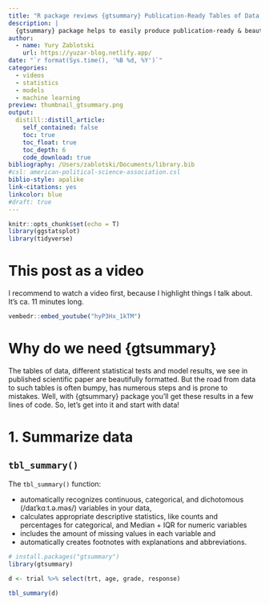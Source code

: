 ```yaml
---
title: "R package reviews {gtsummary} Publication-Ready Tables of Data, Stat-Tests and Models!"
description: |
  {gtsummary} package helps to easily produce publication-ready & beautifully formatted summary tables of Data, Statistical Tests and Models! It calculates tons of statistics and has a beautiful design by default, but you can customize every aspect of your table and export it as a picture or MS Word format.
author:
  - name: Yury Zablotski
    url: https://yuzar-blog.netlify.app/
date: "`r format(Sys.time(), '%B %d, %Y')`"
categories:
  - videos
  - statistics
  - models
  - machine learning
preview: thumbnail_gtsummary.png
output:
  distill::distill_article:
    self_contained: false
    toc: true
    toc_float: true
    toc_depth: 6
    code_download: true
bibliography: /Users/zablotski/Documents/library.bib
#csl: american-political-science-association.csl
biblio-style: apalike
link-citations: yes
linkcolor: blue
#draft: true
---
```



```r
knitr::opts_chunk$set(echo = T)
library(ggstatsplot)
library(tidyverse)
```

# This post as a video

I recommend to watch a video first, because I highlight things I talk about. It's ca. 11 minutes long.

```r
vembedr::embed_youtube("hyP3Hx_1kTM") 
```

# Why do we need {gtsummary}

The tables of data, different statistical tests and model results, we see in published scientific paper are beautifully formatted. But the road from data to such tables is often bumpy, has numerous steps and is prone to mistakes. Well, with {gtsummary} package you'll get these results in a few lines of code. So, let's get into it and start with data!

# 1. Summarize data

## `tbl_summary()`

The `tbl_summary()` function: 

- automatically recognizes continuous, categorical, and dichotomous (/daɪˈkɑːt.ə.məs/) variables in your data, 
- calculates appropriate descriptive statistics, like counts and percentages for categorical, and Median + IQR for numeric variables
- includes the amount of missing values in each variable and
- automatically creates footnotes with explanations and abbreviations.


```r
# install.packages("gtsummary")
library(gtsummary)

d <- trial %>% select(trt, age, grade, response)

tbl_summary(d)
```



<!-- ## "by" argument -->

<!-- However, most of the time we need to get descriptive stats for some groups, for example for *Drug A* and *Drug B* from the *Treatment* variable, which can be easily done by using "by" argument. -->

<!-- ```{r} -->
<!-- tbl_summary(d, by = trt) -->
<!-- ``` -->

<!-- ## Stratified {gtsummary} tables with *tbl_strata()* -->

<!-- And if we need to go even further and calculate descriptive stats for Different Drugs inside of different Grade Levels, we can create a stratified table by using `tbl_summary()` function inside of `tbl_strata()` function, where we also specify "strata" argument. -->

<!-- ```{r} -->
<!-- # minimalist example -->
<!-- d %>% -->
<!--   tbl_strata( -->
<!--     strata = grade,  -->
<!--     ~.x %>%  -->
<!--       tbl_summary(by = trt)) -->
<!-- ``` -->


<!-- ```{r} -->
<!-- # advanced example -->
<!-- fancy_data_table <- trial %>% -->
<!--   select(trt, grade, age, stage) %>% -->
<!--   mutate(grade = paste("Grade", grade)) %>% -->
<!--   tbl_strata( -->
<!--     strata = grade,  -->
<!--     ~.x %>% -->
<!--       tbl_summary(by = trt, missing = "no") %>% -->
<!--       modify_header(all_stat_cols() ~ "**{level}**") -->
<!--   ) -->

<!-- library(flextable) -->
<!-- fancy_data_table %>% -->
<!--   as_flex_table() %>%  -->
<!--   save_as_image(path = "fancy_data_table.png") -->
<!-- ``` -->



<!-- # 2. Summarize Statistical tests with p-values -->

<!-- ## 1) pimp your table with add_*() functions -->

<!-- But while descriptive stats is fine, we often would rather compare some groups and see whether they significantly differ. And here is where the real magic of {gtsummary} starts. Namely, the `add_p()` function:  -->

<!-- - automatically detects a variable type,  -->
<!-- - applies correct statistical tests to check the difference between Treatment Drugs  -->
<!-- - and displays p-values and names of Statistical Tests in the table -->

<!-- ```{r} -->
<!-- d %>%  -->
<!--   tbl_summary(by = trt) %>%  -->
<!--   add_p() -->
<!-- ``` -->

<!-- Nice, right? But wait, there is more! There is a whole family of `add_*` functions which enable you to pimp your table with more useful information, namely: -->

<!-- - `add_q()` - add a column of p-values corrected for multiple testing in order to reduce False Discovery Rate -->
<!-- - `add_overall()` - add overall summary statistics -->
<!-- - `add_n()` - add number of observations -->
<!-- - `add_ci()` - add confidence intervals for medians proportions, etc., and even -->
<!-- - `add_stat_label()` - add labels of descriptive statistics to each variable. -->


<!-- ```{r} -->
<!-- tbl_summary(d, by = trt) %>%  -->
<!--   add_p() %>%  -->
<!--   add_q() %>%  -->
<!--   add_overall() %>%  -->
<!--   add_n() %>%  -->
<!--   add_ci() %>%  -->
<!--   add_stat_label() -->
<!-- ``` -->

<!-- The `add_*` helpers are actually just one of the four ways to improve your table and I'll show you the next three very soon, but for now, have a look at the last function from `add_*` family, namely:  -->

<!-- - `add_difference()` which can be used instead of `add_p()`. It is useful, because "a difference" between groups is actually what we want most of the time. Here, you'll get different statistical tests by default, namely *Welch t-test for the difference in means*, and *Two sample test for equality in proportions*. How amazing is that? -->


<!-- ```{r} -->
<!-- tbl_summary(d, by = trt) %>%  -->
<!--   add_difference() %>%  -->
<!--   add_q() %>%  -->
<!--   add_overall() %>%  -->
<!--   add_n() %>%  -->
<!--   add_ci() %>%  -->
<!--   add_stat_label()  -->
<!-- ``` -->




<!-- ## Several different tests in one table -->

<!-- But while default statistical tests save you tons of time and nerves, what if we want to apply specific tests to specific variables? Well, you can of coarse easily do that and here is how! -->

<!-- ### Change all tests -->

<!-- First of all, you can change all tests at once. For example, if all of our your data is normally distributed, ... which would probably never happen ... by anyway, if all of our your data is normally distributed, we can apply "t.tests" to `all_continuous()` variables via "test" argument inside of `add_p()` function. And since it makes sense to use "Mean & SD" for "t.tests" instead of the default "Median & IQR", we can specify the descriptive statistics of our choice by using "statistic" argument inside of `tbl_summary()` function. Similarly, we can force `add_p()` to apply "fisher.tests" to `all_categorical()` variables. -->

<!-- ```{r} -->
<!-- trial %>% -->
<!--   tbl_summary( -->
<!--     by        = trt, -->
<!--     statistic = gtsummary::all_continuous()  ~ "{mean} ({sd})") %>% -->
<!--   add_p(test  = list( -->
<!--       gtsummary::all_continuous()  ~ "t.test",  -->
<!--       gtsummary::all_categorical() ~ "fisher.test")) -->
<!-- ``` -->


<!-- ### Specify Independent Tests -->

<!-- Moreover, we can specify ANY descriptive statistics and ANY test we wish for ANY particular variable. The variables which were not explicitly specified, for example "Grade", will be analysed with default tests, and the *footnote* will be automatically extended in order to include all the necessary information, so that you have less things to worry about. -->

<!-- ```{r} -->
<!-- trial %>%  -->
<!--   tbl_summary( -->
<!--     by = trt, -->
<!--     statistic = list( -->
<!--       age    ~ "{mean} ({sd})", -->
<!--       marker ~ "{mean} ({min}, {p25}, {p75}, {max})", -->
<!--       stage  ~ "{n} / {N} ({p}%)")) %>%  -->
<!--   add_p(test = list( -->
<!--       age    ~ "t.test", -->
<!--       marker ~ "wilcox.test", -->
<!--       stage  ~ "fisher.test")) %>%  -->
<!--   separate_p_footnotes() -->
<!-- ``` -->


<!-- ### Specify Dependent Tests -->

<!-- You can conduct almost any statistical test you can imagine. Here is a quick example of "paired.t.test" for continuous and paired "mcnemar.test" for categorical variables. You just need to make sure, you have an "id" column and have complete pairs in the data:  -->

<!-- ```{r} -->
<!-- trial_paired <- -->
<!--   trial %>% -->
<!--   select(trt, marker, response) %>% -->
<!--   group_by(trt) %>% -->
<!--   mutate(id = row_number()) %>% -->
<!--   ungroup() -->

<!-- trial_paired %>% -->
<!--   filter(complete.cases(.)) %>% -->
<!--   group_by(id) %>% -->
<!--   filter(n() == 2) %>% -->
<!--   ungroup() %>% -->
<!--   tbl_summary(by = trt, include = -id) %>% -->
<!--   add_p(test = list( -->
<!--     marker   ~ "paired.t.test", -->
<!--     response ~ "mcnemar.test"),  -->
<!--     group    = id) -->
<!-- ``` -->


<!-- ## 2) pimp your table by `tbl_summary()` arguments -->

<!-- Tests are amazing, but the real power of {gtsummary} is that it can easily summarize regression results. But before we summarize regressions, I have to give you the second useful kind of pimping your table, namely by using `tbl_summary()` arguments. -->

<!-- ![](customize2.png) -->

<!-- Since you are already familiar with "by" and "statistic" arguments, you can imagine that there are more, right? Here are some of the most useful ones: -->

<!-- - label - changes variable names -->
<!-- - digits - changes the number of rounded decimal places -->
<!-- - missing - determines whether missing observations are reported -->
<!-- - missing_text - changes the name of the missing data -->
<!-- - type - changes variable type for specified variables, affecting which summary statistics are displayed -->
<!-- - sort - changes the type of sorting for categorical variables, where “alphanumeric” is a default, but when we change it to "frequency", "Tumor response" and "Patient Died" variables will be sorted differently -->
<!-- - percent - determines how percentage statistics are calculated and displayed. While the default is "column", you can choose "row", or "cell" -->
<!-- - include	- allows to either choose or remove particular predictors. For example, let's remove "Month to Death" for now, but make a separate survival study on that in a moment -->

<!-- And of coarse, every function we use has it's own arguments. For instance, if you want to determine the number of decimal places in only p-values, not in the rest of the table, use `pvalue_fun` argument inside of `add_p()` function -->

<!-- ```{r} -->
<!-- trial %>% -->
<!--   tbl_summary( -->
<!--     by           = trt, -->
<!--     statistic    = age   ~ "{mean} ({sd})",  -->
<!--     label        = grade ~ "New Name - Tumor Grade", -->
<!--     digits       = all_continuous() ~ 1, -->
<!--     # missing    = "no",  -->
<!--     missing_text = "Missing values", -->
<!--     type         = list(response ~ "categorical", -->
<!--                         death    ~ "categorical"), -->
<!--     sort         = everything()  ~ "frequency",  -->
<!--     percent      = "cell",  -->
<!--     include      = - ttdeath -->
<!--     ) %>% -->
<!--   add_p(pvalue_fun = ~style_pvalue(.x, digits = 3)) -->
<!-- ``` -->


<!-- # 3. Summarize regression models -->

<!-- Now, we finally arrived at the best part of {gtsummary}, namely summarizing regression models. ... Hallelujah... {gtsummary} supports most of the classic models (status 14.11.2022), like generalized linear, survival or mixed effects models and many more and this support is steadily growing: -->

<!-- ![](gtsummary_model_support.png) -->

<!-- ## Ready regression results with `tbl_regression()` -->

<!-- For example the `tbl_regression()` function takes a multiple Bayesian logistic regression and returns a publication-ready and beautifully formatted table of model results. Here the "exponentiate = TRUE" argument displays *Odds Ratios* instead of default but less intuitive *Log-Odds Ratios*. -->


<!-- ```{r} -->
<!-- bm <- arm::bayesglm(response ~ trt + age + grade, trial, family = binomial) -->

<!-- bm_table <- tbl_regression(bm, exponentiate = TRUE)  -->

<!-- bm_table -->
<!-- ``` -->

<!-- Now, remember we removed "time to death" predictor from the table for a separate analysis? Well, let's use "time to death" in a Cox Proportional Hazard regression and see a beautiful output `tbl_regression()` function produces: -->

<!-- ```{r} -->
<!-- library(survival) -->
<!-- cm <- coxph(Surv(ttdeath, death) ~ trt + age + grade, data = trial) -->

<!-- cm_table <- tbl_regression(cm, exponentiate = TRUE)  -->

<!-- cm_table -->
<!-- ``` -->




<!-- ## Several univariate regression at once with `tbl_uvregression()` -->

<!-- But `tbl_regression()` function is just a beginning. `tbl_uvregression()` conducts univariate model with every variable in our data set. We only need to  -->

<!-- - define the method we want to use for modelling, -->
<!-- - determine the "response" variable, which in our case is called ... response :)  -->
<!-- - and specify modelling family in the "method arguments" ... argument :) -->

<!-- ... and viola, we have three separate logistic regression beautifully combined into one table.  -->


<!-- ```{r} -->
<!-- uvlm_table <- trial %>% -->
<!--   select(response, trt, age, grade) %>% -->
<!--   tbl_uvregression( -->
<!--     method       = glm, -->
<!--     y            = response, -->
<!--     method.args  = list(family = binomial), -->
<!--     exponentiate = TRUE -->
<!--   )  -->

<!-- uvlm_table -->
<!-- ``` -->
<!-- Conducting several univariate Cox regressions is even more simple. I quickly learned to love `tbl_uvregression()`, because the same few lines of code would easily conduct 30 or 300 univariate models if my data set if huge. So, it saves time! But what saves time even more is **combining different tables with each other**. Have a look at it! -->

<!-- ```{r} -->
<!-- uvcm_table <- tbl_uvregression( -->
<!--   trial %>%  -->
<!--     select(ttdeath, death, trt, age, grade), # 300 predictors -->
<!--   method       = coxph, -->
<!--   y            = Surv(ttdeath, death), -->
<!--   exponentiate = TRUE -->
<!--   )  -->

<!-- uvcm_table -->
<!-- ``` -->
<!-- ## Regression model where the predictor remains the same, and the outcome changes -->

<!-- ```{r} -->
<!-- trial %>% -->
<!--   select(age, marker, ttdeath, trt) %>% -->
<!--   tbl_uvregression( -->
<!--     method = lm, -->
<!--     x = trt, -->
<!--     show_single_row = "trt", -->
<!--     hide_n = TRUE -->
<!--   ) %>% -->
<!--   modify_header(list( -->
<!--     label ~"**Model Outcome**", -->
<!--     estimate ~ "**Treatment Coef.**" -->
<!--   )) %>% -->
<!--   modify_footnote(estimate ~ "Values larger than 0 indicate larger values in the Drug B group.") -->
<!-- ``` -->



<!-- ## Side-by-side Regression Models with `tbl_merge()` -->

<!-- Using only one function `tbl_merge()` we can put two tables we just created side-by-side and see the influence of the same predictors on two completely different response variables. We can even name those tables, for example "Tumor Response" for univariate logistic regressions and "Time to Death" for univariate Cox regressions we just conducted. The footnote is again, automatically displaying appropriate units for each model type.  -->

<!-- ### Different models with same predictors -->

<!-- ```{r} -->
<!-- fancy_table <- -->
<!--   tbl_merge( -->
<!--     tbls        = list(bm_table, cm_table), -->
<!--     tab_spanner = c("Tumor Response", "Time to Death") -->
<!--   ) -->

<!-- fancy_table -->
<!-- ``` -->


<!-- ### Uni- Multi-variate models with same predictors + Descpriptive stats -->

<!-- But even more useful is a meta-table where descriptive statistics is combined with the results ob both univariate and multivariate models.  -->

<!-- ```{r} -->
<!-- uni_multi <- tbl_merge( -->
<!--     tbls        = list(tbl_summary(d), uvlm_table, bm_table), -->
<!--     tab_spanner = c("**Describe**", "**Univariate Models**", "**Multivariate Model**") -->
<!--   ) -->

<!-- uni_multi -->
<!-- ``` -->





<!-- ## tbl_stack() -->

<!-- ```{r} -->
<!-- # stacking two tbl_regression objects -->
<!-- t1 <- -->
<!--     glm(response ~ trt, trial, family = binomial) %>% -->
<!--     tbl_regression( -->
<!--         exponentiate = TRUE, -->
<!--         label = list(trt ~ "Treatment (unadjusted)") -->
<!--     ) -->

<!-- t2 <- -->
<!--     glm(response ~ trt + grade + stage + marker, trial, family = binomial) %>% -->
<!--     tbl_regression( -->
<!--         include = "trt", -->
<!--         exponentiate = TRUE, -->
<!--         label = list(trt ~ "Treatment (adjusted)") -->
<!--     ) -->

<!-- tbl_stack_ex1 <- tbl_stack(list(t1, t2)) -->

<!-- # Example 2 ---------------------------------- -->
<!-- # stacking two tbl_merge objects -->
<!-- library(survival) -->
<!-- t3 <- -->
<!--     coxph(Surv(ttdeath, death) ~ trt, trial) %>% -->
<!--     tbl_regression( -->
<!--         exponentiate = TRUE, -->
<!--         label = list(trt ~ "Treatment (unadjusted)") -->
<!--     ) -->

<!-- t4 <- -->
<!--     coxph(Surv(ttdeath, death) ~ trt + grade + stage + marker, trial) %>% -->
<!--     tbl_regression( -->
<!--         include = "trt", -->
<!--         exponentiate = TRUE, -->
<!--         label = list(trt ~ "Treatment (adjusted)") -->
<!--     ) -->


<!-- # first merging, then stacking -->
<!-- row1 <- tbl_merge(list(t1, t3), tab_spanner = c("Tumor Response", "Death")) -->
<!-- row2 <- tbl_merge(list(t2, t4)) -->
<!-- tbl_stack_ex2 <- -->
<!--     tbl_stack(list(row1, row2), group_header = c("Unadjusted Analysis", "Adjusted Analysis")) -->

<!-- tbl_stack_ex2 -->
<!-- ``` -->



<!-- ## 3) Pimp your regression tables with helper functions modify_* (),  bold_* () / italicize_* () -->

<!-- And similarly to summary tables of statistical tests, we can easily customize our regression tables in 3 different ways. -->

<!-- First, we can **add** more useful information to our regression table. For instance: -->

<!-- - add_n(location = "level") - adds a N° of observations in each level of categorical variables -->
<!-- - add_nevent(location = "level") - adds a N° of positive events of the outcome -->
<!-- - add_global_p() - adds a global p-value for every variable, which is useful if we want to preselect potentially most influential variables for the further multivariate analysis with, let's say, p-value of under 0.2  -->
<!-- - add_q() - adjusts p-values with False Discovery Rate correction for multiple testing as a default method, which can easily be changed to Bonferroni or any other correction method -->
<!-- - add_significance_stars() - ... adds significant stars and by default removes p-values and confidence intervals, but we can choose to keep them -->
<!-- - add_vif() - adds the variance inflation factor (VIF) or generalized VIF (GVIF) to the regression table. Function uses car::vif() to calculate the VIF. -->

<!-- Secondly, we can modify the appearance of our table by modifying headers, captions or footnotes or by sorting variables by significance -->

<!-- - modify_header() -->
<!-- - modify_caption() -->
<!-- - modify_footnote -->
<!-- - sort_p() -->

<!-- And finally, we have some aesthetics helpers, like `bold_ *` or `italic_ *` which helps to beautify our labels and levels even more. I personally found the `bold_p()` function to be the most interesting, because I can specify the threshold, under which the p-values will be displayed **bold** -->

<!-- - bold_p(t = 0.10, q = TRUE)  -->
<!-- - bold_labels() -->
<!-- - bold_levels() -->
<!-- - italicize_labels() -->
<!-- - italicize_levels() -->

<!-- ```{r} -->
<!-- glm(response ~ trt + age + ttdeath + grade, trial, family = binomial) %>%  -->
<!--   tbl_regression( -->
<!--     #pvalue_fun   = ~style_pvalue(.x, digits = 3), -->
<!--     exponentiate = TRUE -->
<!--   ) %>%  -->

<!--   # add_* helpers -->
<!--   add_n(location = "level") %>% -->
<!--   add_nevent(location = "level") %>%   -->
<!--   add_global_p() %>%    -->
<!--   add_q() %>%         -->
<!--   add_significance_stars(hide_p = F, hide_se = T, hide_ci = F) %>%  -->
<!--   add_vif() %>%  -->

<!--   # modify_* helpers -->
<!--   modify_header(label = "**Predictor**") %>%  -->
<!--   modify_caption("**Table 1. Really cool looking table!**") %>%  -->
<!--   modify_footnote( -->
<!--     ci = "CI = Credible Intervals are incredible ;)", abbreviation = TRUE) %>% -->
<!--   sort_p() %>%  -->

<!--   # aesthetics helpers -->
<!--   bold_p(t = 0.10, q = TRUE) %>%  -->
<!--   bold_labels() %>%  -->
<!--   #bold_levels() %>%  -->
<!--   #italicize_labels() %>%  -->
<!--   italicize_levels() -->
<!-- ``` -->

<!-- Well, {gtsummary} has many more useful features that I can't cover in this blog-post without completely overwhelming you. But some of the honorable mentions are:  -->

<!-- - cross tables,  -->
<!-- - possibility to handle survey data,  -->
<!-- - use predefined designs of tables with *themes*,  -->
<!-- - report statistical result inside of body of text with *inline_text()* function, and  -->
<!-- - customize the table even further using a massive functionality of {gt} package,  -->

<!-- ... so, feel free to explore it by yourself. But there is ONE THING left which you absolutely need to know how to do, namely ... -->

<!-- # 4. Saving these beautiful tables as a picture or as MS Word document -->

<!-- For that we'll use a {flextable} package and first convert our summary table into the flex-table-object, which we then save as an image, or as a publication ready "doc" file. Now, knowing how to visualize perfect tables, you absolutely need to learn how to perfectly visualize data and model results. Fortunately, you can also do it with only a few lines of code, which you can learn all about in less then 10 minutes from [this video](https://youtu.be/r3uKkmU4VQE). -->

<!-- ```{r} -->
<!-- # install.packages("flextable") -->
<!-- library(flextable) -->

<!-- fancy_table %>% -->
<!--   as_flex_table() %>%  -->
<!--   save_as_image(path = "fancy_table.png") -->

<!-- fancy_table %>% -->
<!--   as_flex_table() %>% -->
<!--   save_as_docx(path = "fancy_table.docx")  -->
<!-- ``` -->




<!-- ## 4) Pimp your tables withadd {gt} arguments -->

<!-- It does not matter what kind of appearence you wish to add to your table, using {gt} package - it's possible. By the way, that's where {gtsummary} got it's name ( ;) with sound ), where "gt" means "grammar of tables". -->

<!-- ```{r} -->
<!-- library(gt) -->
<!-- trial %>% -->
<!--   # create a gtsummary table -->
<!--   tbl_summary(by = trt) %>% -->
<!--   # convert from gtsummary object to gt object -->
<!--   as_gt() %>% -->
<!--   # modify with gt functions -->
<!--   tab_header("Table 1: Baseline Characteristics") %>%  -->
<!--   tab_spanner( -->
<!--     label = "Randomization Group",   -->
<!--     columns = starts_with("stat_") -->
<!--   ) %>%  -->
<!--   tab_options( -->
<!--     table.font.size = "small", -->
<!--     data_row.padding = px(1))  -->
<!-- ``` -->






<!-- # 5. Individual Statistical tests with p-values -->


<!-- ## Wilcoxon rank sum test for independent samples -->

<!-- ```{r} -->
<!-- trial %>%  -->
<!--   select(trt, age) %>%  -->
<!--   tbl_summary(by = trt) %>%  -->
<!--   add_p() -->
<!-- ``` -->

<!-- ## Student's Two Sample t-test for independent samples with equal variances -->

<!-- ```{r} -->
<!-- trial %>%  -->
<!--   select(trt, age) %>%  -->
<!--   tbl_summary( -->
<!--     by = trt,  -->
<!--     statistic = age ~ "{mean} ({sd})", -->
<!--     missing = "no") %>%  -->
<!--   add_n() %>%  -->
<!--   add_p(age ~ "t.test", test.args = age ~ list(var.equal = TRUE)) -->
<!-- ``` -->





<!-- ## Welch Two Sample t-test for independent samples with unequal variances -->

<!-- ```{r} -->
<!-- trial %>%  -->
<!--   select(trt, age) %>%  -->
<!--     tbl_summary( -->
<!--     by = trt,  -->
<!--     statistic = age ~ "{mean} ({sd})") %>% -->
<!--   add_p(age ~ "t.test") -->
<!-- ``` -->

<!-- ## Paired t-test -->

<!-- ```{r} -->
<!-- # install.packages("BSDA")       # for Fitness data -->
<!-- library(BSDA) -->

<!-- Fitness %>% -->
<!--   tbl_summary( -->
<!--     by = test,  -->
<!--     include = -subject, -->
<!--     statistic = number ~ "{mean} ({sd})") %>% -->
<!--   add_p(test = number ~ "paired.t.test", group = subject) -->

<!-- # prove -->
<!-- # make wide format -->
<!-- d <- Fitness %>%  -->
<!--   pivot_wider( -->
<!--     id_cols     = subject,  -->
<!--     names_from  = test,  -->
<!--     values_from = number) %>%  -->
<!--   mutate(difference =  After - Before) -->

<!-- t.test(d$Before, d$After, paired = T) -->

<!-- ggwithinstats( -->
<!--   data = Fitness, -->
<!--   x    = test,  -->
<!--   y    = number,  -->
<!--   type = "parametric" -->
<!-- ) -->
<!-- ``` -->


<!-- ## Paired Wilcoxon test -->

<!-- ```{r} -->
<!-- # install.packages("BSDA")       # for Fitness data -->
<!-- library(BSDA) -->

<!-- Fitness %>% -->
<!--   tbl_summary( -->
<!--     by = test,  -->
<!--     include = -subject) %>% -->
<!--     add_p(test = number ~ "paired.wilcox.test", group = subject, test.args = number ~ list(exact = F)) -->

<!-- # prove -->
<!-- wilcox.test(d$Before, d$After, paired = T, exact = F) -->

<!-- ggwithinstats( -->
<!--   data = Fitness, -->
<!--   x    = test,  -->
<!--   y    = number,  -->
<!--   type = "np" -->
<!-- ) -->
<!-- ``` -->



<!-- ## Kruskal-wallis test -->

<!-- ```{r} -->
<!-- trial %>%  -->
<!--   select(age, stage) %>%  -->
<!--   tbl_summary(by = stage) %>%  -->
<!--   add_p() -->

<!-- ggbetweenstats(trial, stage, age, type = "np") -->
<!-- ``` -->

<!-- ## Fisher's ANOVA -->

<!-- ```{r} -->
<!-- trial %>%  -->
<!--   select(age, stage) %>%  -->
<!--   tbl_summary( -->
<!--     by = stage,  -->
<!--     statistic = age ~ "mean ({sd})") %>%  -->
<!--   add_p( -->
<!--     age ~ "aov",  -->
<!--     pvalue_fun = ~ style_pvalue(.x, digits = 2), -->
<!--     test.args = age ~ list(var.equal = T)) -->

<!-- ggbetweenstats(trial, stage, age, var.equal = T) -->
<!-- ``` -->


<!-- ## Welsh's ANOVA (not implemented yet: Nov. 2022) -->

<!-- ```{r} -->
<!-- trial %>%  -->
<!--   select(age, stage) %>%  -->
<!--   tbl_summary( -->
<!--     by = stage,  -->
<!--     statistic = age ~ "mean ({sd})") %>%  -->
<!--   add_p( -->
<!--     age ~ "aov",  -->
<!--     pvalue_fun = ~ style_pvalue(.x, digits = 2), -->
<!--     test.args = age ~ list(var.equal = F)) -->

<!-- ggbetweenstats(trial, stage, age, var.equal = F) -->
<!-- ``` -->

<!-- ## Repeated Measures ANOVA (not implemented yet: Nov. 2022) -->


<!-- ## Friedman test (not implemented yet: Nov. 2022) -->


<!-- ## Pearson's Chi-squared test -->

<!-- ```{r} -->
<!-- trial %>%  -->
<!--   select(trt, stage) %>%  -->
<!--   tbl_summary(by = stage) %>%  -->
<!--   add_p(pvalue_fun = ~ style_pvalue(.x, digits = 3)) -->

<!-- ggbarstats(trial, trt, stage, label = "both") -->
<!-- ``` -->


<!-- ## Fisher's test -->

<!-- If number of observations in the categorical variable are <5, it takes Fisher's test automatically, which is kind of genius.  -->

<!-- ```{r} -->
<!-- mtcars %>%  -->
<!--   select(am, cyl) %>%  -->
<!--   tbl_summary(by = am) %>%  -->
<!--   add_p() -->
<!-- ``` -->


<!-- But we can force the function calculate Fisher's test with >5 numbers too. -->


<!-- ```{r} -->
<!-- trial %>%  -->
<!--   select(trt, stage) %>% -->
<!--   tbl_summary(by = trt) %>%  -->
<!--   add_p( -->
<!--     stage ~ "fisher.test",  -->
<!--     pvalue_fun = ~ style_pvalue(.x, digits = 2)) -->
<!-- ``` -->




<!-- ## McNemar's Chi-squared test with continuity correction -->

<!-- ### short table format -->

<!-- ```{r} -->
<!-- set.seed(9) # for reproducibility  -->

<!-- data2 <- data.frame( -->
<!--   id     = c(1:20), -->
<!--   before = sample(c("Yes", "No", "Yes", "Yes"), 20, replace = TRUE), -->
<!--   after  = sample(c("No", "Yes", "No", "No"), 20, replace = TRUE)) -->


<!-- data2 %>%  -->
<!--   select(-id) %>%  -->
<!--   tbl_cross(row = before, col = after) %>%  -->
<!--   add_p("mcnemar.test.wide") -->

<!-- mcnemar.test(x = data2$before, y = data2$after, correct = T) -->
<!-- ``` -->

<!-- ### long table format -->

<!-- ```{r} -->
<!-- data <- data2 %>%  -->
<!--   pivot_longer(cols = 2:3, names_to = "time", values_to = "result") -->

<!-- data %>% -->
<!--   tbl_summary( -->
<!--     by = time,  -->
<!--     include = result, -->
<!--     type = list(result ~ "categorical")) %>% -->
<!--   add_p( -->
<!--     everything() ~ "mcnemar.test",  -->
<!--     group = id, -->
<!--     pvalue_fun = ~style_pvalue(., digits = 3) -->
<!--   )  -->
<!-- ``` -->


<!-- ## McNemar's Chi-squared test without continuity correction -->

<!-- ```{r} -->
<!-- data2 %>%  -->
<!--   select(-id) %>%  -->
<!--   tbl_cross(row = before, col = after) %>%  -->
<!--   add_p("mcnemar.test.wide", test.args=list(correct = F)) -->

<!-- mcnemar.test(x = data2$before, y = data2$after, correct = F) -->

<!-- ggbarstats( -->
<!--   data = data2,  -->
<!--   x = before, -->
<!--   y = after,  -->
<!--   paired = T -->
<!-- ) -->
<!-- ``` -->




<!-- ## Proportion test: 2-sample test for equality of proportions with continuity correction -->

<!-- ```{r} -->
<!-- trial %>% -->
<!--   select(response, death, trt) %>% -->
<!--   tbl_summary(by = trt, missing = "no") %>% -->
<!--   add_p( -->
<!--     test = everything() ~ "prop.test",  -->
<!--     pvalue_fun = ~style_pvalue(.x, digits = 3)) %>% -->
<!--   add_n()  -->

<!-- stats::prop.test(table(trial$trt, trial$response)) -->
<!-- stats::prop.test(table(trial$trt, trial$death)) -->
<!-- ``` -->




<!-- # 6. Individual models -->

<!-- ## Linear regression -->

<!-- ```{r} -->
<!-- m <- glm(age ~ trt + grade, trial, family = gaussian) -->

<!-- t1 <- tbl_regression(m) %>% -->
<!--   add_glance_table() -->

<!-- t1 -->

<!-- ``` -->

<!-- ## Logistic regression -->

<!-- ```{r} -->
<!-- m <- arm::bayesglm(response ~ trt + age + grade, trial, family = binomial) -->

<!-- t2 <- tbl_regression(m, exponentiate = TRUE) %>%  -->
<!--   add_vif() -->

<!-- t2 -->
<!-- ``` -->






<!-- ## Cox Proportional Hazards Regression -->

<!-- ```{r} -->
<!-- library(survival) -->
<!-- cox_m <- coxph(Surv(ttdeath, death) ~ age + marker + grade, data = trial) -->
<!-- tbl_regression(cox_m, exponentiate = TRUE) -->
<!-- ``` -->

<!-- Note the sensible defaults with this basic usage (that can be customized later): -->

<!-- - The model was recognized as logistic regression with coefficients exponentiated, so the header displayed “OR” for odds ratio. -->

<!-- - Variable types are automatically detected and reference rows are added for categorical variables. -->

<!-- - Model estimates and confidence intervals are rounded and formatted. -->

<!-- - Because the variables in the data set were labelled, the labels were carried through into the {gtsummary} output table. Had the data not been labelled, the default is to display the variable name. -->

<!-- - Variable levels are indented and footnotes added. -->

<!-- ### Univariate Cox models -->

<!-- ```{r} -->
<!-- cox_uv_m <- trial %>% -->
<!--   select(ttdeath, death, age, marker, grade) %>% -->
<!--   tbl_uvregression( -->
<!--     method = coxph, -->
<!--     y = Surv(ttdeath, death),  -->
<!--     exponentiate = TRUE, -->
<!--     hide_n = TRUE -->
<!--   ) %>% -->
<!--   add_nevent(location = "level") -->

<!-- cox_uv_m -->
<!-- ``` -->

<!-- ```{r} -->
<!-- uni_multi <- tbl_merge( -->
<!--     tbls        = list( -->
<!--       tbl_summary( -->
<!--         trial %>% -->
<!--           select(age, marker, grade)),  -->
<!--       cox_uv_m,  -->
<!--       tbl_regression(cox_m, exponentiate = TRUE)), -->
<!--     tab_spanner = c("**Describe**", "**Univariate Models**", "**Multivariate Model**") -->
<!--   ) -->

<!-- uni_multi -->
<!-- ``` -->
<!-- ## Mixed effects models -->

<!-- ```{r} -->
<!-- lme4::lmer(age ~ marker + stage + (1|grade), trial) %>% -->
<!--   tbl_regression() -->
<!-- ``` -->

<!-- ## Multinomial models -->

<!-- ```{r} -->
<!-- library(nnet) -->
<!-- m <- multinom(grade ~ age, trial) -->

<!-- tbl_regression(m) -->
<!-- ``` -->


<!-- ## emmeans - or sort of - simply pairwise tests -->


<!-- ```{r} -->
<!-- # table summarizing data with no p-values -->
<!-- small_trial <- trial %>% select(grade, age, response) -->
<!-- t0 <- small_trial %>% -->
<!--   tbl_summary(by = grade, missing = "no") %>% -->
<!--   modify_header(all_stat_cols() ~ "**{level}**") -->

<!-- # table comparing grade I and II -->
<!-- t1 <- small_trial %>% -->
<!--   filter(grade %in% c("I", "II")) %>% -->
<!--   tbl_summary(by = grade, missing = "no") %>% -->
<!--   add_p() %>% -->
<!--   modify_header(p.value ~ md("**I vs. II**")) %>% -->
<!--   # hide summary stat columns -->
<!--   modify_column_hide(all_stat_cols()) -->

<!-- # table comparing grade I and III -->
<!-- t2 <- small_trial %>% -->
<!--   filter(grade %in% c("I", "III")) %>% -->
<!--   tbl_summary(by = grade, missing = "no") %>% -->
<!--   add_p()  %>% -->
<!--   modify_header(p.value ~ md("**I vs. III**")) %>% -->
<!--   # hide summary stat columns -->
<!--   modify_column_hide(all_stat_cols()) -->

<!-- # table comparing grade II and III -->
<!-- t3 <- small_trial %>% -->
<!--   filter(grade %in% c("II", "III")) %>% -->
<!--   tbl_summary(by = grade, missing = "no") %>% -->
<!--   add_p()  %>% -->
<!--   modify_header(p.value ~ md("**II vs. III**")) %>% -->
<!--   # hide summary stat columns -->
<!--   modify_column_hide(all_stat_cols()) -->

<!-- # merging the 3 tables together, and adding additional gt formatting -->
<!-- tbl_merge(list(t0, t1, t2, t3)) %>% -->
<!--   modify_spanning_header( -->
<!--     list( -->
<!--       all_stat_cols() ~ "**Tumor Grade**", -->
<!--       starts_with("p.value") ~ "**p-values**" -->
<!--     ) -->
<!--   ) -->
<!-- ``` -->



<!-- ```{r eval=F} -->
<!-- library(broom.helpers) -->
<!-- mod <- glm(response ~ stage + grade, data = trial, family = binomial) -->

<!-- mod %>% -->
<!--   tidy_plus_plus( -->
<!--     add_pairwise_contrasts = TRUE,  -->
<!--     exponentiate = TRUE -->
<!--   ) %>% -->
<!--   knitr::kable() -->
<!-- ``` -->



<!-- # 7. Report statistics inline -->

<!-- ##  inline_text() -->

<!-- The Drug B was significantly different from Drug A inline_text(t1, variable = trt, level = "Drug B") ... -->


<!-- We often need to report the results from a table in the text of an R markdown report -->

<!-- ```{r} -->
<!-- trial2 <- -->
<!--   trial %>% -->
<!--   select(trt, marker, stage) -->

<!-- tab1 <- tbl_summary(trial2, by = trt) -->
<!-- tab1 -->
<!-- ``` -->

<!-- The median (IQR) marker level in the Drug A and Drug B groups are `r inline_text(tab1, variable = marker, column = "Drug A")` and `r inline_text(tab1, variable = marker, column = "Drug B")`, respectively. -->

<!-- ```{r} -->
<!-- m1 <- glm(response ~ age + stage, trial, family = binomial(link = "logit")) -->

<!-- tbl_m1 <- tbl_regression(m1, exponentiate = TRUE) -->
<!-- tbl_m1 -->
<!-- ``` -->



<!-- `r inline_text(tbl_m1, variable = age)` -->

<!-- Age was not significantly associated with tumor response `r inline_text(tbl_m1, variable = age, pattern = "(OR {estimate}; 95% CI {conf.low} - {conf.high}; {p.value})")` -->

<!-- The inline_text function has arguments for rounding the p-value (pvalue_fun) and the coefficients and confidence interval (estimate_fun). These default to the same rounding performed in the table, but can be modified when reporting inline. -->

<!-- However, while {gtsummary} is a King in producing amazing tables, reporting statistical results has it's own king, namely {report} package. -->



<!-- # 8. themes() -->

<!-- JAMA Theme -->

<!-- ```{r} -->
<!-- theme_gtsummary_journal(journal = "jama") -->
<!-- #> Setting theme `JAMA` -->
<!-- theme_gtsummary_compact() -->

<!-- library(ISLR)    # for Auto dataset -->
<!-- m <- lm(mpg ~ origin * horsepower, data = Auto) -->

<!-- tbl_regression(m) %>%  -->
<!--   modify_caption("Compact theme") -->

<!-- reset_gtsummary_theme() -->
<!-- ``` -->





<!-- # 9. Survey Data -->

<!-- The {gtsummary} package also supports survey data (objects created with the {survey} package) via the tbl_svysummary() function. The syntax for tbl_svysummary() and tbl_summary() are nearly identical, and the examples above apply to survey summaries as well. -->

<!-- ```{r} -->
<!-- # loading the api data set -->
<!-- data(api, package = "survey") -->

<!-- svy_apiclus1 <-  -->
<!--   survey::svydesign( -->
<!--     id = ~dnum,  -->
<!--     weights = ~pw,  -->
<!--     data = apiclus1,  -->
<!--     fpc = ~fpc -->
<!--   )  -->

<!-- svy_apiclus1 %>% -->
<!--   tbl_svysummary( -->
<!--     # stratify summary statistics by the "both" column -->
<!--     by = both,  -->
<!--     # summarize a subset of the columns -->
<!--     include = c(api00, api99, both), -->
<!--     # adding labels to table -->
<!--     label = list(api00 ~ "API in 2000", -->
<!--                  api99 ~ "API in 1999") -->
<!--   ) %>% -->
<!--   add_p() %>%   # comparing values by "both" column -->
<!--   add_overall() %>% -->
<!--   # adding spanning header -->
<!--   modify_spanning_header(c("stat_1", "stat_2") ~ "**Met Both Targets**") -->
<!-- ``` -->

<!-- tbl_svysummary() can also handle weighted survey data where each row represents several individuals: -->

<!-- ```{r} -->
<!-- Titanic %>% -->
<!--   as_tibble() %>% -->
<!--   survey::svydesign(data = ., ids = ~ 1, weights = ~ n) %>% -->
<!--   tbl_svysummary(include = c(Age, Survived)) -->
<!-- ``` -->











<!-- # 10. Some potentially useful things -->

<!-- ## Cross Tables with `tbl_cross()` -->

<!-- - Automatically adds a spanning header to your table with the name or label of your comparison variable. -->
<!-- - Uses percent = "cell" by default. -->
<!-- - Adds row and column margin totals (customizable through the margin argument). -->
<!-- - Displays missing data in both row and column variables (customizable through the missing argument). -->



<!-- ```{r} -->
<!-- trial %>% -->
<!--   tbl_cross( -->
<!--     row = stage, -->
<!--     col = trt, -->
<!--     percent = "cell", # or column, row, none -->
<!--     missing = "ifany",  -->
<!--     #margin = NULL # or column or row, to supress totals -->
<!--   ) %>% -->
<!--   add_p() -->
<!-- ``` -->


<!-- ## Custom functions -->

<!-- ```{r} -->
<!-- rmanova_common_variance <- function(data, variable, by, ...) { -->
<!--   data <- data[c(variable, by)] %>% dplyr::filter(complete.cases(.)) -->
<!--   t.test(data[[variable]] ~ factor(data[[by]]), var.equal = TRUE) %>% -->
<!--   broom::tidy() -->
<!-- } -->

<!-- trial[c("age", "trt")] %>% -->
<!--   tbl_summary(by = trt) %>% -->
<!--   add_p(test = age ~ "rmanova_common_variance") -->
<!-- ``` -->


<!-- ```{r eval = F} -->
<!-- friedman_common_variance <- function(data, variable, by, random, ...) { -->
<!--   data <- data[c(variable, by)] %>% dplyr::filter(complete.cases(.)) -->
<!--   friedman.test(variable ~ factor(data[[by]]) | random, data = data) -->

<!--   #t.test(data[[variable]] ~ factor(data[[by]]), var.equal = TRUE) %>% -->
<!--   broom::tidy() -->
<!-- } -->

<!-- wb %>% -->
<!--   tbl_summary(by = w, include = -t) %>% -->
<!--   add_p(test = x ~ "friedman_common_variance", random = t) -->
<!-- ``` -->

<!-- ## Summarize a continuous variable by one or more categorical variables -->

<!-- ```{r} -->
<!-- tbl_continuous( -->
<!--     data = trial, -->
<!--     variable = age, -->
<!--     by = trt, -->
<!--     include = grade -->
<!-- ) -->
<!-- ``` -->

<!-- ```{r} -->
<!-- trial %>% -->
<!--     tbl_custom_summary( -->
<!--         include = c("stage", "grade"), -->
<!--         by = "trt", -->
<!--         stat_fns = ~ gtsummary::continuous_summary("age"), -->
<!--         statistic = ~ "{median} [{p25}-{p75}]", -->
<!--         overall_row = TRUE, -->
<!--         overall_row_label = "All stages & grades" -->
<!--     ) %>% -->
<!--     modify_footnote( -->
<!--         update = all_stat_cols() ~ "Median age (IQR)" -->
<!--     ) -->
<!-- ``` -->

<!-- ## Plot estimate (experimental, the forest plot is much better for now) -->

<!-- ```{r} -->
<!-- glm(response ~ marker + grade, trial, family = binomial) %>% -->
<!--   tbl_regression( -->
<!--     add_estimate_to_reference_rows = TRUE, -->
<!--     exponentiate = TRUE -->
<!--   ) %>% -->
<!--   plot() -->
<!-- ``` -->

<!-- ## tbl_survfit - Creates table of survival probabilities -->

<!-- ```{r} -->
<!-- library(survival) -->
<!-- t1 <- tbl_survfit( -->
<!--   list( -->
<!--     survfit(Surv(ttdeath, death) ~ 1, trial), -->
<!--     survfit(Surv(ttdeath, death) ~ trt + grade, trial)), -->
<!--     times = c(12, 24), -->
<!--     label_header = "**{time} Month**")  -->

<!-- t2 <- tbl_survfit( -->
<!--   trial, y = Surv(ttdeath, death), -->
<!--   include = c(trt, grade), -->
<!--   probs = 0.5, -->
<!--   label_header = "**Median Survival**" -->
<!--   ) %>%  -->
<!--   add_p() -->

<!-- tbl_merge(list(t1,t2), tab_spanner = FALSE) -->
<!-- ``` -->


<!-- ## Median survival -->

<!-- ```{r} -->
<!-- library(survival) -->
<!-- tbl_survfit( -->
<!--   trial, y = Surv(ttdeath, death), -->
<!--   include = c(trt, grade), -->
<!--   probs = 0.5, -->
<!--   label_header = "**Median Survival**" -->
<!--   ) %>%  -->
<!--   add_p() -->
<!-- ``` -->



<!-- # Further readings and references -->

<!-- - Main page of a package with most of the info you found here: https://www.danieldsjoberg.com/gtsummary/index.html -->

<!-- - Cheat sheet: file:///Users/zablotski/Downloads/gtsummary.pdf -->

<!-- - [The R Journal Article](file:///Users/zablotski/Downloads/RJ-2021-053.pdf) -->

<!-- - Here is a very informative video of {gtsummary} creator - Daniel Sjoberg: https://www.youtube.com/watch?v=tANo9E1SYJE&t=2s&ab_channel=DanielSjoberg -->

<!-- --- -->

<!-- If you think, I missed something, please comment on it, and I’ll improve this tutorial. -->

<!-- **Thank you for learning!** -->







